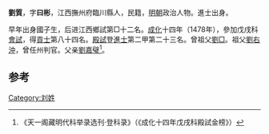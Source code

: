'''劉質'''，字'''曰彬'''，江西撫州府臨川縣人，民籍，[[明朝|明朝]]政治人物。進士出身。

早年出身國子生，后进江西鄉試第□十二名。[[成化|成化]]十四年（1478年），參加戊戌科[[會試|會試]]，得[[貢士|貢士]]第八十四名。[[殿試|殿試]]登[[進士|進士]]第二甲第二十三名。曾祖父[[劉□|劉□]]。祖父[[劉右沖|劉右沖]]，曾任州判官。父亲[[劉嘉璧|劉嘉璧]]<ref>《天一阁藏明代科举录选刊·登科录》（《成化十四年戊戌科殿試金榜》）</ref>。

==参考==
{{reflist}}
{{明朝人物小作品}}
{{成化十四年戊戌科殿試金榜}}

[[Category:刘姓|Category:刘姓]]
